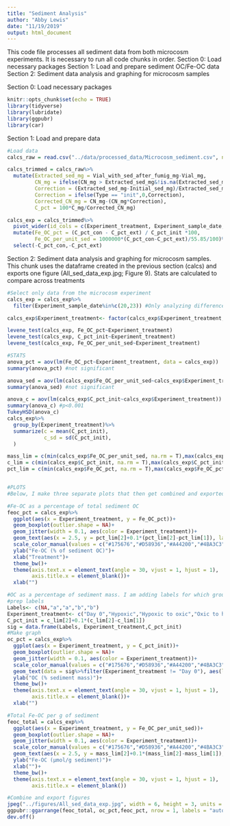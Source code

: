 ```yaml
---
title: "Sediment Analysis"
author: "Abby Lewis"
date: "11/19/2019"
output: html_document
---
```


This code file processes all sediment data from both microcosm experiments. It is necessary to run all code chunks in order.
Section 0: Load necessary packages
Section 1: Load and prepare sediment OC/Fe-OC data
Section 2: Sediment data analysis and graphing for microcosm samples


Section 0: Load necessary packages
```r
knitr::opts_chunk$set(echo = TRUE)
library(tidyverse)
library(lubridate)
library(ggpubr)
library(car)
```

Section 1: Load and prepare data
```r
#Load data
calcs_raw = read.csv("../data/processed_data/Microcosm_sediment.csv", na = c("","NA"))

calcs_trimmed = calcs_raw%>%
  mutate(Extracted_sed_mg = Vial_with_sed_after_fumig_mg-Vial_mg,
         CN_mg = ifelse(CN_mg > Extracted_sed_mg&!is.na(Extracted_sed_mg), Extracted_sed_mg, CN_mg),#The mass used for CN cannot be greater than the extracted sediment mass
         Correction = (Extracted_sed_mg-Initial_sed_mg)/Extracted_sed_mg,
         Correction = ifelse(Type == "init",0,Correction),
         Corrected_CN_mg = CN_mg-(CN_mg*Correction),
         C_pct = 100*C_mg/Corrected_CN_mg)

calcs_exp = calcs_trimmed%>%
  pivot_wider(id_cols = c(Experiment_treatment, Experiment_sample_date, Rep), values_from = C_pct, names_from = Type, names_prefix = "C_pct_")%>%
  mutate(Fe_OC_pct = (C_pct_con - C_pct_ext) / C_pct_init *100,
         Fe_OC_per_unit_sed = 1000000*(C_pct_con-C_pct_ext)/55.85/100)%>%
  select(-C_pct_con,-C_pct_ext)
```


Section 2: Sediment data analysis and graphing for microcosm samples. 
This chunk uses the dataframe created in the previous section (calcs) and exports one figure (All_sed_data_exp.jpg; Figure 9). Stats are calculated to compare across treatments
```r
#Select only data from the microcosm experiment
calcs_exp = calcs_exp%>%
  filter(Experiment_sample_date%in%c(20,23)) #Only analyzing differences between treatments at the end of the experiment (days 20 and 23)

calcs_exp$Experiment_treatment<- factor(calcs_exp$Experiment_treatment, levels = c("ex","aa","ao","oa","oo"), labels = c("Day 0","Hypoxic","Hypoxic to oxic","Oxic to hypoxic","Oxic"))

levene_test(calcs_exp, Fe_OC_pct~Experiment_treatment)
levene_test(calcs_exp, C_pct_init~Experiment_treatment)
levene_test(calcs_exp, Fe_OC_per_unit_sed~Experiment_treatment)

#STATS
anova_pct = aov(lm(Fe_OC_pct~Experiment_treatment, data = calcs_exp))
summary(anova_pct) #not significant

anova_sed = aov(lm(calcs_exp$Fe_OC_per_unit_sed~calcs_exp$Experiment_treatment))
summary(anova_sed) #not significant

anova_c = aov(lm(calcs_exp$C_pct_init~calcs_exp$Experiment_treatment))
summary(anova_c) #p<0.001
TukeyHSD(anova_c)
calcs_exp%>%
  group_by(Experiment_treatment)%>%
  summarize(c = mean(C_pct_init),
            c_sd = sd(C_pct_init),
  )

mass_lim = c(min(calcs_exp$Fe_OC_per_unit_sed, na.rm = T),max(calcs_exp$Fe_OC_per_unit_sed, na.rm = T))
c_lim = c(min(calcs_exp$C_pct_init, na.rm = T),max(calcs_exp$C_pct_init, na.rm = T))
pct_lim = c(min(calcs_exp$Fe_OC_pct, na.rm = T),max(calcs_exp$Fe_OC_pct, na.rm = T))


#PLOTS
#Below, I make three separate plots that then get combined and exported

#Fe-OC as a percentage of total sediment OC
feoc_pct = calcs_exp%>%
  ggplot(aes(x = Experiment_treatment, y = Fe_OC_pct))+
  geom_boxplot(outlier.shape = NA)+
  geom_jitter(width = 0.1, aes(color = Experiment_treatment))+ 
  geom_text(aes(x = 2.5, y = pct_lim[2]+0.1*(pct_lim[2]-pct_lim[1]), label = "n.s."))+
  scale_color_manual(values = c("#175676","#D58936","#A44200","#4BA3C3")) +
  ylab("Fe-OC (% of sediment OC)")+
  xlab("Treatment")+
  theme_bw()+
  theme(axis.text.x = element_text(angle = 30, vjust = 1, hjust = 1),
        axis.title.x = element_blank())+
  xlab("")

#OC as a percentage of sediment mass. I am adding labels for which groups are significantly different (p<0.05) on this panel but not the others because this is the only panel with significant differences between treatments.
#prep labels
Labels<- c(NA,"a","a","b","b")
Experiment_treatment<- c("Day 0","Hypoxic","Hypoxic to oxic","Oxic to hypoxic","Oxic")
C_pct_init = c_lim[2]+0.1*(c_lim[2]-c_lim[1])
sig = data.frame(Labels, Experiment_treatment,C_pct_init)
#Make graph
oc_pct = calcs_exp%>%
  ggplot(aes(x = Experiment_treatment, y = C_pct_init))+
  geom_boxplot(outlier.shape = NA)+
  geom_jitter(width = 0.1, aes(color = Experiment_treatment))+
  scale_color_manual(values = c("#175676","#D58936","#A44200","#4BA3C3")) +
  geom_text(data = sig%>%filter(Experiment_treatment != "Day 0"), aes(label = Labels))+
  ylab("OC (% sediment mass)")+
  theme_bw()+
  theme(axis.text.x = element_text(angle = 30, vjust = 1, hjust = 1),
        axis.title.x = element_blank())+
  xlab("")

#Total Fe-OC per g of sediment
feoc_total = calcs_exp%>%
  ggplot(aes(x = Experiment_treatment, y = Fe_OC_per_unit_sed))+
  geom_boxplot(outlier.shape = NA)+
  geom_jitter(width = 0.1, aes(color = Experiment_treatment))+
  scale_color_manual(values = c("#175676","#D58936","#A44200","#4BA3C3")) +
  geom_text(aes(x = 2.5, y = mass_lim[2]+0.1*(mass_lim[2]-mass_lim[1]), label = "n.s."))+
  ylab("Fe-OC (µmol/g sediment)")+
  xlab("")+
  theme_bw()+
  theme(axis.text.x = element_text(angle = 30, vjust = 1, hjust = 1),
        axis.title.x = element_blank())

#Combine and export figures
jpeg("../figures/All_sed_data_exp.jpg", width = 6, height = 3, units = "in", res = 300)
ggpubr::ggarrange(feoc_total, oc_pct,feoc_pct, nrow = 1, labels = "auto", common.legend = T, legend = "none")
dev.off()
```